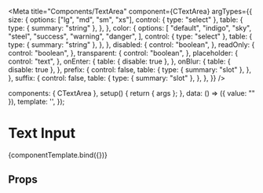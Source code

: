 
<Meta
  title="Components/TextArea"
  component={CTextArea}
  argTypes={{
    size: {
      options: ["lg", "md", "sm", "xs"],
      control: { type: "select" },
      table: {
        type: { summary: "string" },
      },
    },
    color: {
      options: [
        "default",
        "indigo",
        "sky",
        "steel",
        "success",
        "warning",
        "danger",
      ],
      control: { type: "select" },
      table: {
        type: { summary: "string" },
      },
    },
    disabled: {
      control: "boolean",
    },
    readOnly: {
      control: "boolean",
    },
    transparent: {
      control: "boolean",
    },
    placeholder: {
      control: "text",
    },
    onEnter: {
      table: { disable: true },
    },
    onBlur: {
      table: { disable: true },
    },
    prefix: {
      control: false,
      table: {
        type: { summary: "slot" },
      },
    },
    suffix: {
      control: false,
      table: {
        type: { summary: "slot" },
      },
    },
  }}
/>

<!--- Component template -->

  components: { CTextArea },
  setup() {
    return { args };
  },
  data: () => ({ value: "" }),
  template: '<CTextArea v-bind="args" id="text-input" v-model="value"/>',
});

<!--- Component documentation -->

# Text Input

<Canvas withSource="open">
  <Story
    name="Overview"
    args={{
      size: "md",
      color: "default",
      disabled: false,
      readOnly: false,
      transparent: false,
      placeholder: "",
      onEnter: undefined,
      onBlur: undefined,
    }}
  >
    {componentTemplate.bind({})}
  </Story>
</Canvas>

## Props

<ArgsTable story="Overview" />
